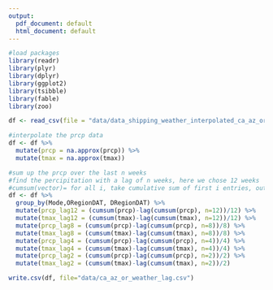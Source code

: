 ```yaml
---
output:
  pdf_document: default
  html_document: default
---
```

```r
#load packages
library(readr)
library(plyr)
library(dplyr)
library(ggplot2)
library(tsibble)
library(fable)
library(zoo)
```


```r
df <- read_csv(file = "data/data_shipping_weather_interpolated_ca_az_or.csv")
```



```r
#interpolate the prcp data
df <- df %>%
  mutate(prcp = na.approx(prcp)) %>%
  mutate(tmax = na.approx(tmax))

#sum up the prcp over the last n weeks
#find the percipitation with a lag of n weeks, here we chose 12 weeks
#cumsum(vector)= for all i, take cumulative sum of first i entries, outputting a vector of same length
df <- df %>%
  group_by(Mode,ORegionDAT, DRegionDAT) %>%
  mutate(prcp_lag12 = (cumsum(prcp)-lag(cumsum(prcp), n=12))/12) %>%
  mutate(tmax_lag12 = (cumsum(tmax)-lag(cumsum(tmax), n=12))/12) %>%
  mutate(prcp_lag8 = (cumsum(prcp)-lag(cumsum(prcp), n=8))/8) %>%
  mutate(tmax_lag8 = (cumsum(tmax)-lag(cumsum(tmax), n=8))/8) %>%
  mutate(prcp_lag4 = (cumsum(prcp)-lag(cumsum(prcp), n=4))/4) %>%
  mutate(tmax_lag4 = (cumsum(tmax)-lag(cumsum(tmax), n=4))/4) %>%
  mutate(prcp_lag2 = (cumsum(prcp)-lag(cumsum(prcp), n=2))/2) %>%
  mutate(tmax_lag2 = (cumsum(tmax)-lag(cumsum(tmax), n=2))/2)

write.csv(df, file="data/ca_az_or_weather_lag.csv")

```